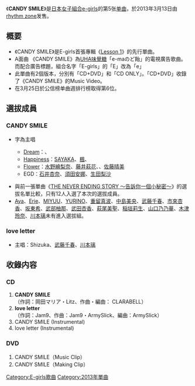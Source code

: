 {{unreferenced|time=2014-12-01T01:37:31+00:00}}
{{Infobox Single
| Name           = CANDY SMILE
| Cover          = 
| Artist         = [[e-girls|e-girls]]
| Album          = [[Lesson_1|Lesson 1]]
| A-side         = CANDY SMILE
| B-side         = love letter
| Released       = 2013年3月13日
| Format         = [[單曲|單曲]]
| Recorded       = 2013年<br/>{{JPN}}
| Genre          = [[J-POP|J-POP]]
| Lenght         =
| Label          = [[rhythm_zone|rhythm zone]]
| Writer         = 
| Producer       = 
| Certification  = 
| Chart position = * 週間最高排名第6位<small>（[[Oricon公信榜|Oricon]]）</small>
| Last single    = [[THE_NEVER_ENDING_STORY|THE NEVER ENDING STORY]]<br/>（2013年）
| This single    = '''CANDY SMILE'''<br/>（2013年）
| Next single    = [[滿懷歉意的Kissing_You|滿懷歉意的Kissing You]]<br/>（2013年）
| Misc           =
}}

《'''CANDY SMILE'''》是[[日本|日本]][[女子組合|女子組合]][[e-girls|e-girls]]的第5张[[单曲|单曲]]，於2013年3月13日由[[rhythm_zone|rhythm zone]]发售。

== 概要 ==
* 《CANDY SMILE》是E-girls首張專輯《[[Lesson_1|Lesson 1]]》的先行單曲。
* A面曲 《CANDY SMILE》為[[味覺糖|UHA味覺糖]]「e-maのど飴」的電視廣告歌曲。而配合廣告標題，組合名字「E-girls」的「E」改為「e」
* 此單曲有2個版本，分別有「CD+DVD」和「CD ONLY」。「CD+DVD」收錄了《CANDY SMILE》的Music Video。
* 在3月25日於公信榜单曲週排行榜取得第6位。

==選拔成員==
=== CANDY SMILE ===
* {{highlight|螢光|yellow}}字為主唱
** [[Dream_(日本音樂團體)|Dream]]：{{highlight|[[西田靜香|Shizuka]]|yellow}}、{{highlight|[[中島麻未|Ami]]|yellow}}
** [[Happiness_(組合)|Happiness]]：[[SAYAKA|SAYAKA]]、[[土橋楓|楓]]、{{highlight|[[藤井夏戀|藤井夏戀]]|yellow}}
** [[Flower_(組合)|Flower]]：[[水野繪梨奈|水野繪梨奈]]、[[藤井萩花|藤井萩花]]、{{highlight|[[鷲尾伶菜|鷲尾伶菜]]|yellow}}、[[佐藤晴美|佐藤晴美]]
** EGD：[[石井杏奈|石井杏奈]]、[[須田安娜|須田安娜]]、[[生田梨沙|生田梨沙]]

* 與前一張單曲《[[THE_NEVER_ENDING_STORY|THE NEVER ENDING STORY ～告訴你一個小秘密～]]》的選拔名單比較，只有12人入選了本次的選拔成員。
* [[高本彩|Aya]]、[[阿部繪里惠|Erie]]、[[有磯實結|MIYUU]]、[[鈴木結莉乃|YURINO]]、[[重留真波|重留真波]]、[[中島美央|中島美央]]、[[武藤千春|武藤千春]]、[[市來杏香|市來杏香]]、[[坂東希|坂東希]]、[[武部柚那|武部柚那]]、[[武田杏香|武田杏香]]、[[萩尾美聖|萩尾美聖]]、[[稲垣莉生|稲垣莉生]]、[[山口乃乃華|山口乃乃華]]、[[木津玲奈|木津玲奈]]、[[川本璃|川本璃]]未有進入選拔組。

=== love letter ===
* 主唱：Shizuka、[[武藤千春|武藤千春]]、[[川本璃|川本璃]]

== 收錄内容 ==
===CD===
# '''CANDY SMILE'''<br/>（作詞：岡田マリア・Litz、作曲・編曲： CLARABELL）
# '''love letter'''<br/>（作詞：Jam9、作曲：Jam9・ArmySlick、編曲：ArmySlick）
# CANDY SMILE (Instrumental)
# love letter (Instrumental)

===DVD===
# CANDY SMILE（Music Clip）
# CANDY SMILE（Making Clip）



{{E-girls}}

{{DEFAULTSORT:CANDY SMILE}}
[[Category:E-girls歌曲|Category:E-girls歌曲]]
[[Category:2013年單曲|Category:2013年單曲]]